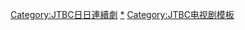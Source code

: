 <noinclude>{{noteTA
|G1=KO TV Show
}}
</noinclude>
{{Navbox
|bodyclass=hlist

|name    = JTBC日日連續劇
|titlestyle   = background-color:#be82e2;
|title   = [[file:JTBC logo.svg|35px|link=JTBC]] [[JTBC日日連續劇|{{color|white|日日連續劇}}]]
|state = <includeonly>collapsed</includeonly>
|groupstyle   = background-color:#be82e2;
|list1  = 
*[[荊棘花]] 
* [[再也無法忍受]] 
* [[貴夫人]]
}}
<includeonly>[[Category:JTBC日日連續劇]]</includeonly>
<noinclude>
[[Category:JTBC日日連續劇|*]]
[[Category:JTBC电视剧模板]]
</noinclude>